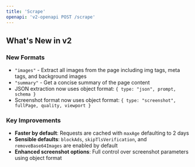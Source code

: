 ```yaml
---
title: 'Scrape'
openapi: 'v2-openapi POST /scrape'
---
```


## What's New in v2

### New Formats
- `"images"` - Extract all images from the page including img tags, meta tags, and background images
- `"summary"` - Get a concise summary of the page content
- JSON extraction now uses object format: `{ type: "json", prompt, schema }`
- Screenshot format now uses object format: `{ type: "screenshot", fullPage, quality, viewport }`

### Key Improvements
- **Faster by default**: Requests are cached with `maxAge` defaulting to 2 days
- **Sensible defaults**: `blockAds`, `skipTlsVerification`, and `removeBase64Images` are enabled by default
- **Enhanced screenshot options**: Full control over screenshot parameters using object format
